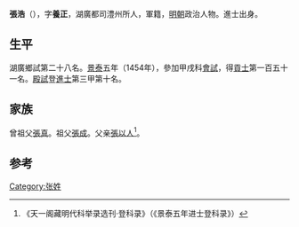 {{Otheruses|other=名为张浩的其他人物|张浩}}
{{Otheruses|other=名为张养正的其他人物|张养正}}

'''張浩'''（{{bd|1422年||？}}），字'''養正'''，湖廣都司澧州所人，軍籍，[[明朝|明朝]]政治人物。進士出身。

== 生平 ==
湖廣鄉試第二十八名。[[景泰|景泰]]五年（1454年），參加甲戌科[[會試|會試]]，得[[貢士|貢士]]第一百五十一名。[[殿試|殿試]]登[[進士|進士]]第三甲第十名。

== 家族 ==
曾祖父[[張真|張真]]。祖父[[張成|張成]]。父亲[[張以人|張以人]]<ref>《天一阁藏明代科举录选刊·登科录》（《景泰五年进士登科录》）</ref>。

==参考==
{{reflist}}

{{景泰五年甲戌科殿試金榜}}

{{Authority control}}

{{DEFAULTSORT:}}
[[Category:张姓|Category:张姓]]


{{明朝人物小作品}}